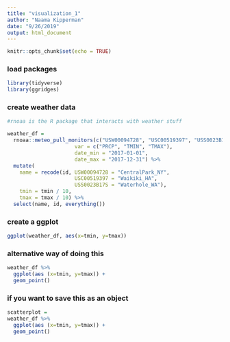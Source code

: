 ```yaml
---
title: "visualization_1"
author: "Naama Kipperman"
date: "9/26/2019"
output: html_document
---
```


```r
knitr::opts_chunk$set(echo = TRUE)
```

### load packages

```r

library(tidyverse)
library(ggridges)

```

### create weather data

```r
#rnoaa is the R package that interacts with weather stuff

weather_df = 
  rnoaa::meteo_pull_monitors(c("USW00094728", "USC00519397", "USS0023B17S"),
                      var = c("PRCP", "TMIN", "TMAX"), 
                      date_min = "2017-01-01",
                      date_max = "2017-12-31") %>%
  mutate(
    name = recode(id, USW00094728 = "CentralPark_NY", 
                      USC00519397 = "Waikiki_HA",
                      USS0023B17S = "Waterhole_WA"),
    tmin = tmin / 10,
    tmax = tmax / 10) %>%
  select(name, id, everything())

```

### create a ggplot

```r

ggplot(weather_df, aes(x=tmin, y=tmax))

```

### alternative way of doing this
```r

weather_df %>% 
  ggplot(aes (x=tmin, y=tmax)) +
  geom_point()

```

### if you want to save this as an object

```r
scatterplot = 
weather_df %>% 
  ggplot(aes (x=tmin, y=tmax)) +
  geom_point()

```
